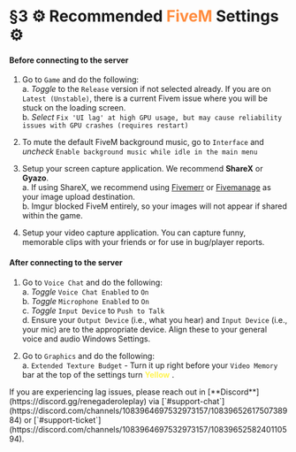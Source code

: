 
# §3 ⚙️ Recommended <font color="#FF8C3E"> FiveM </font> Settings ⚙️

#### Before connecting to the server
1. Go to `Game` and do the following:\
a. *Toggle* to the `Release` version if not selected already. If you are on `Latest (Unstable)`, there is a current Fivem issue where you will be stuck on the loading screen.\
b. *Select* `Fix 'UI lag' at high GPU usage, but may cause reliability issues with GPU crashes (requires restart)`

2. To mute the default FiveM background music, go to `Interface` and *uncheck* `Enable background music while idle in the main menu`

3. Setup your screen capture application. We recommend **ShareX** or **Gyazo**.\
a. If using ShareX, we recommend using [Fivemerr](https://discord.com/channels/1256876303764951101/1259532834033373225) or [Fivemanage](https://discord.com/channels/1128724025724633128/1216322240711229541) as your image upload destination.\
b. Imgur blocked FiveM entirely, so your images will not appear if shared within the game.

4. Setup your video capture application. You can capture funny, memorable clips with your friends or for use in bug/player reports.

#### After connecting to the server

1. Go to `Voice Chat` and do the following:\
a. *Toggle* `Voice Chat Enabled` to `On`\
b. *Toggle* `Microphone Enabled` to `On`\
c. *Toggle* `Input Device` to `Push to Talk`\
d. Ensure your `Output Device` (i.e., what you hear) and `Input Device` (i.e., your mic) are to the appropriate device. Align these to your general voice and audio Windows Settings.

2. Go to `Graphics` and do the following:\
a. `Extended Texture Budget` - Turn it up right before your `Video Memory` bar at the top of the settings turn <font color="#fff44f"> **Yellow** </font>.

<Callout type="warning">
If you are experiencing lag issues, please reach out in [**Discord**](https://discord.gg/renegaderoleplay) via [`#support-chat`](https://discord.com/channels/1083964697532973157/1083965261750738984) or [`#support-ticket`](https://discord.com/channels/1083964697532973157/1083965258240110594).
</Callout>